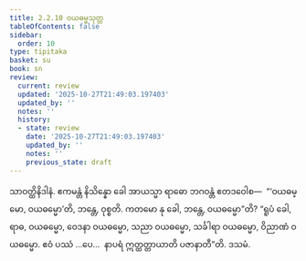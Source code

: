 ```yaml
---
title: 2.2.10 ဝယဓမ္မသုတ္တ
tableOfContents: false
sidebar:
  order: 10
type: tipitaka
basket: su
book: sn
review:
  current: review
  updated: '2025-10-27T21:49:03.197403'
  updated_by: ''
  notes: ''
  history:
  - state: review
    date: '2025-10-27T21:49:03.197403'
    updated_by: ''
    notes: ''
    previous_state: draft
---
```



<ReviewStatus review={frontmatter.review} showDetails={true} />

<HypothesisAnnotation frontmatter={frontmatter} />

<DynamicBreadcrumb />

<Division number="179" book="sn" e="ch" v="18" p="305">

<Paragraph number="866" book="sn">
သာဝတ္ထိနိဒါနံ. ဧကမန္တံ နိသိန္နော ခေါ အာယသ္မာ ရာဓော ဘဂဝန္တံ ဧတဒဝေါစ—  “‘ဝယဓမ္မော, ဝယဓမ္မော’တိ, ဘန္တေ, ဝုစ္စတိ. ကတမော နု ခေါ, ဘန္တေ, ဝယဓမ္မော”တိ? “ရူပံ ခေါ, ရာဓ, ဝယဓမ္မော, ဝေဒနာ ဝယဓမ္မော, သညာ ဝယဓမ္မော, သင်္ခါရာ ဝယဓမ္မော, ဝိညာဏံ ဝယဓမ္မော. ဧဝံ ပဿံ …ပေ…  နာပရံ ဣတ္ထတ္တာယာတိ ပဇာနာတီ”တိ.

</Paragraph>
</Division>

<Paragraph number="867" type="center" book="sn">
ဒသမံ.
</Paragraph>